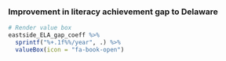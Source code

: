 ### Improvement in literacy achievement gap to Delaware

```r
# Render value box
eastside_ELA_gap_coeff %>%
  sprintf("%+.1f%%/year", .) %>%
  valueBox(icon = "fa-book-open")
```
